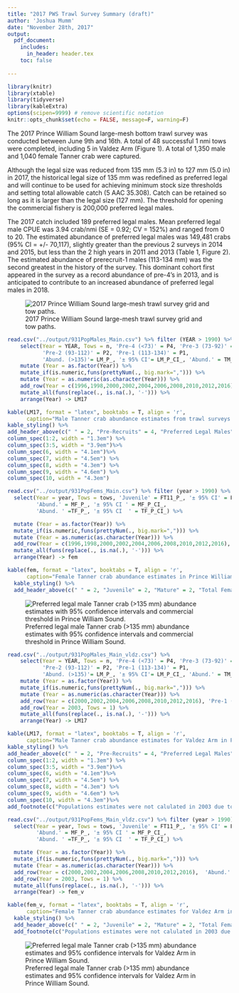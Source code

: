 ```yaml
---
title: "2017 PWS Trawl Survey Summary (draft)"
author: 'Joshua Mumm'      
date: "November 28th, 2017"
output:
  pdf_document:
    includes:
      in_header: header.tex
    toc: false
    
---
```

```r
library(knitr)
library(xtable)
library(tidyverse)
library(kableExtra)
options(scipen=9999) # remove scientific notation
knitr::opts_chunk$set(echo = FALSE, message=F, warning=F)
```

The 2017 Prince William Sound large-mesh bottom trawl survey was conducted between June 9th and 16th.  A total of 48 successful 1 nmi tows were completed, including 5 in Valdez Arm (Figure 1).  A total of 1,350 male and 1,040 female Tanner crab were captured.

Although the legal size was reduced from 135 mm (5.3 in) to 127 mm (5.0 in) in 2017, the historical legal size of 135 mm was redefined as preferred legal and will continue to be used for achieving minimum stock size thresholds and setting total allowable catch (5 AAC 35.308).  Catch can be retained so long as it is larger than the legal size (127 mm).   The threshold for opening the commercial fishery is 200,000 preferred legal males.

The 2017 catch included 189 preferred legal males.  Mean preferred legal male CPUE was 3.94 crab/nmi (SE = 0.92; CV = 152%) and ranged from 0 to 20.  The estimated abundance of preferred legal males was 149,481 crabs (95% CI = +/- 70,117), slightly greater than the previous 2 surveys in 2014 and 2015, but less than the 2 high years in 2011 and 2013 (Table 1, Figure 2).  The estimated abundance of prerecruit-1 males (113-134 mm) was the second greatest in the history of the survey.  This dominant cohort first appeared in the survey as a record abundance of pre-4’s in 2013, and is anticipated to contribute to an increased abundance of preferred legal males in 2018.      
\listoftables
\listoffigures

![2017 Prince William Sound large-mesh trawl survey grid and tow paths.](../figs/2017_PWS_Lg_Mesh_Survey_8by11_TowPaths_171128.png)

\hfill\break
\hfill\break
\hfill\break

\newpage
```r
read.csv("../output/931PopMales_Main.csv") %>% filter (YEAR > 1990) %>%
    select(Year = YEAR, Tows = n, 'Pre-4 (<73)' = P4, 'Pre-3 (73-92)' = P3,
           'Pre-2 (93-112)' = P2, 'Pre-1 (113-134)' = P1,
           'Abund. (>135)'= LM_P_, '± 95% CI'= LM_P_CI_, 'Abund.' = TM_P_, '± 95% CI '= TM_P_CI_ ) %>%
    mutate (Year = as.factor(Year)) %>%
    mutate_if(is.numeric,funs(prettyNum(., big.mark=","))) %>%
    mutate (Year = as.numeric(as.character(Year))) %>%
    add_row(Year = c(1996,1998,2000,2002,2004,2006,2008,2010,2012,2016), 'Pre-1 (113-134)' = rep('No_Survey',10)) %>%
    mutate_all(funs(replace(., is.na(.), '-'))) %>%
    arrange(Year) -> LM17

kable(LM17, format = "latex", booktabs = T, align = 'r',
      caption="Male Tanner crab abundance estimates from trawl surveys in Prince William Sound, 1991-2017. Parenthetical size limits are carapace width in millimeters.") %>%
kable_styling() %>%
add_header_above(c(" " = 2, "Pre-Recruits" = 4, "Preferred Legal Males" = 2, "Total Males" = 2))%>%
column_spec(1:2, width = "1.3em") %>%
column_spec(3:5, width = "3.9em")%>%
column_spec(6, width = "4.1em")%>%
column_spec(7, width = "4.5em") %>%
column_spec(8, width = "4.3em") %>%
column_spec(9, width = "4.6em") %>%
column_spec(10, width = "4.3em")
```  

```r
read.csv("../output/931PopFems_Main.csv") %>% filter (year > 1990) %>% 
  select(Year = year, Tows = tows, 'Juvenile' = FT11_P_, '± 95% CI' = FT11_P_CI_,
         'Abund.' = MF_P_, '± 95% CI ' = MF_P_CI_,
         'Abund. ' =TF_P_, '± 95% CI  ' = TF_P_CI_) %>%

  mutate (Year = as.factor(Year)) %>%
  mutate_if(is.numeric,funs(prettyNum(., big.mark=","))) %>%
  mutate (Year = as.numeric(as.character(Year))) %>%
  add_row(Year = c(1996,1998,2000,2002,2004,2006,2008,2010,2012,2016), 'Abund.' = rep('No_Survey',10)) %>%
  mutate_all(funs(replace(., is.na(.), '-'))) %>%
  arrange(Year) -> fem

kable(fem, format = "latex", booktabs = T, align = 'r',
      caption="Female Tanner crab abundance estimates in Prince William Sound.") %>%
  kable_styling() %>%
  add_header_above(c(" " = 2, "Juvenile" = 2, "Mature" = 2, "Total Females" = 2))
```
\hfill\break
\hfill\break
\hfill\break

![Preferred legal male Tanner crab (>135 mm) abundance estimates with 95% confidence intervals and commercial threshold in Prince William Sound.](../figs/T06LM.png)

```r
read.csv("../output/931PopMales_Main_vldz.csv") %>% 
    select(Year = YEAR, Tows = n, 'Pre-4 (<73)' = P4, 'Pre-3 (73-92)' = P3,
           'Pre-2 (93-112)' = P2, 'Pre-1 (113-134)' = P1,
           'Abund. (>135)'= LM_P_, '± 95% CI'= LM_P_CI_, 'Abund.' = TM_P_, '± 95% CI '= TM_P_CI_ ) %>%
    mutate (Year = as.factor(Year)) %>%
    mutate_if(is.numeric,funs(prettyNum(., big.mark=","))) %>%
    mutate (Year = as.numeric(as.character(Year))) %>%
    add_row(Year = c(2000,2002,2004,2006,2008,2010,2012,2016), 'Pre-1 (113-134)' = rep('No_Survey',8)) %>%
    add_row(Year = 2003, Tows = 1) %>%
    mutate_all(funs(replace(., is.na(.), '-'))) %>%
    arrange(Year) -> LM17

kable(LM17, format = "latex", booktabs = T, align = 'r',
      caption="Male Tanner crab abundance estimates for Valdez Arm in Prince William Sound.") %>%
kable_styling() %>%
add_header_above(c(" " = 2, "Pre-Recruits" = 4, "Preferred Legal Males" = 2, "Total Males" = 2))%>%
column_spec(1:2, width = "1.3em") %>%
column_spec(3:5, width = "3.9em")%>%
column_spec(6, width = "4.1em")%>%
column_spec(7, width = "4.5em") %>%
column_spec(8, width = "4.3em") %>%
column_spec(9, width = "4.6em") %>%
column_spec(10, width = "4.3em")%>% 
add_footnote(c("Populations estimates were not calulated in 2003 due to insufficient sample size."), notation = "alphabet")

read.csv("../output/931PopFems_Main_vldz.csv") %>% filter (year > 1990) %>% 
  select(Year = year, Tows = tows, 'Juvenile' = FT11_P_, '± 95% CI' = FT11_P_CI_,
         'Abund.' = MF_P_, '± 95% CI ' = MF_P_CI_,
         'Abund. ' =TF_P_, '± 95% CI  ' = TF_P_CI_) %>%

  mutate (Year = as.factor(Year)) %>%
  mutate_if(is.numeric,funs(prettyNum(., big.mark=","))) %>%
  mutate (Year = as.numeric(as.character(Year))) %>%
  add_row(Year = c(2000,2002,2004,2006,2008,2010,2012,2016),  'Abund.' = rep('No_Survey',8)) %>%
  add_row(Year = 2003, Tows = 1) %>%
  mutate_all(funs(replace(., is.na(.), '-'))) %>%
  arrange(Year) -> fem_v

kable(fem_v, format = "latex", booktabs = T, align = 'r',
      caption="Female Tanner crab abundance estimates for Valdez Arm in Prince William Sound.") %>%
  kable_styling() %>%
  add_header_above(c(" " = 2, "Juvenile" = 2, "Mature" = 2, "Total Females" = 2)) %>%
  add_footnote(c("Populations estimates were not calulated in 2003 due to insufficient sample size."), notation = "alphabet")
```

\pagebreak
\newpage

![Preferred legal male Tanner crab (>135 mm) abundance estimates and 95% confidence intervals for Valdez Arm in Prince William Sound.](../figs/T06LM_vldz.png)





